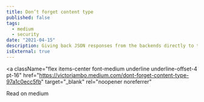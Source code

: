 ```yaml
---
title: Don’t forget content type
published: false
tags:
  - medium
  - security
date: "2021-04-15"
description: Giving back JSON responses from the backends directly to the browser is pretty common and simple. However, there are a few things to keep in mind
isExternal: true
---
```



<a
  className="flex items-center font-medium underline underline-offset-4 pt-16"
  href="https://victorjambo.medium.com/dont-forget-content-type-97a1c0ecc5fb"
  target="_blank"
  rel="noopener noreferrer"
>
  <span>Read on medium</span>
  <ArrowUpRightIcon className="w-3 h-3" />
</a>
